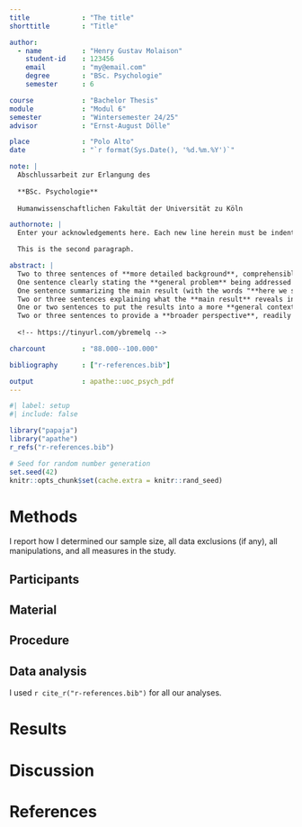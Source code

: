 ```yaml
---
title             : "The title"
shorttitle        : "Title"

author: 
  - name          : "Henry Gustav Molaison"
    student-id    : 123456
    email         : "my@email.com"
    degree        : "BSc. Psychologie"
    semester      : 6

course            : "Bachelor Thesis"
module            : "Modul 6"
semester          : "Wintersemester 24/25"
advisor           : "Ernst-August Dölle"

place             : "Polo Alto"
date              : "`r format(Sys.Date(), '%d.%m.%Y')`"

note: |
  Abschlussarbeit zur Erlangung des
  
  **BSc. Psychologie**
  
  Humanwissenschaftlichen Fakultät der Universität zu Köln

authornote: |
  Enter your acknowledgements here. Each new line herein must be indented, like this line.

  This is the second paragraph.

abstract: |
  Two to three sentences of **more detailed background**, comprehensible  to scientists in related disciplines.
  One sentence clearly stating the **general problem** being addressed by  this particular study.
  One sentence summarizing the main result (with the words "**here we show**" or their equivalent).
  Two or three sentences explaining what the **main result** reveals in direct comparison to what was thought to be the case previously, or how the  main result adds to previous knowledge.
  One or two sentences to put the results into a more **general context**.
  Two or three sentences to provide a **broader perspective**, readily comprehensible to a scientist in any discipline.
  
  <!-- https://tinyurl.com/ybremelq -->

charcount         : "88.000--100.000"

bibliography      : ["r-references.bib"]

output            : apathe::uoc_psych_pdf
---
```


```r
#| label: setup
#| include: false

library("papaja")
library("apathe")
r_refs("r-references.bib")

# Seed for random number generation
set.seed(42)
knitr::opts_chunk$set(cache.extra = knitr::rand_seed)
```


# Methods
I report how I determined our sample size, all data exclusions (if any), all manipulations, and all measures in the study. <!-- 21-word solution (Simmons, Nelson & Simonsohn, 2012; retrieved from http://ssrn.com/abstract=2160588) -->

## Participants

## Material

## Procedure

## Data analysis
I used `r cite_r("r-references.bib")` for all our analyses.


# Results

# Discussion


\clearpage

# References

:::{#refs}
:::
